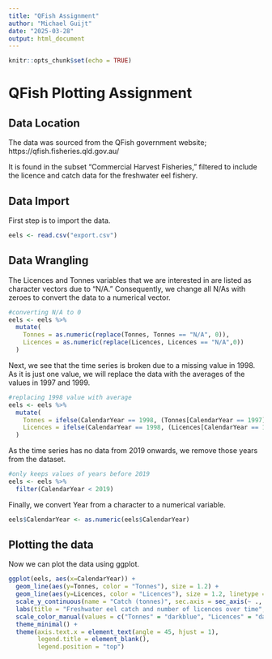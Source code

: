 ```yaml
---
title: "QFish Assignment"
author: "Michael Guijt"
date: "2025-03-28"
output: html_document
---
```


```r
knitr::opts_chunk$set(echo = TRUE)
```

# QFish Plotting Assignment

## Data Location

The data was sourced from the QFish government website; https://qfish.fisheries.qld.gov.au/

It is found in the subset "Commercial Harvest Fisheries," filtered to include the licence and catch data for the freshwater eel fishery.

## Data Import

First step is to import the data.

```r
eels <- read.csv("export.csv")
```

## Data Wrangling

The Licences and Tonnes variables that we are interested in are listed as character vectors due to "N/A." Consequently, we change all N/As with zeroes to convert the data to a numerical vector.

```r
#converting N/A to 0
eels <- eels %>%
  mutate(
    Tonnes = as.numeric(replace(Tonnes, Tonnes == "N/A", 0)),
    Licences = as.numeric(replace(Licences, Licences == "N/A",0))
  )
```

Next, we see that the time series is broken due to a missing value in 1998. As it is just one value, we will replace the data with the averages of the values in 1997 and 1999. 

```r
#replacing 1998 value with average
eels <- eels %>%
  mutate(
    Tonnes = ifelse(CalendarYear == 1998, (Tonnes[CalendarYear == 1997] + Tonnes[CalendarYear == 1999]) / 2, Tonnes),
    Licences = ifelse(CalendarYear == 1998, (Licences[CalendarYear == 1997] + Licences[CalendarYear == 1999]) / 2, Licences)
  )
```

As the time series has no data from 2019 onwards, we remove those years from the dataset.

```r
#only keeps values of years before 2019
eels <- eels %>%
  filter(CalendarYear < 2019)
```

Finally, we convert Year from a character to a numerical variable.

```r
eels$CalendarYear <- as.numeric(eels$CalendarYear)
```


## Plotting the data

Now we can plot the data using ggplot.

```r
ggplot(eels, aes(x=CalendarYear)) +
  geom_line(aes(y=Tonnes, color = "Tonnes"), size = 1.2) +
  geom_line(aes(y=Licences, color = "Licences"), size = 1.2, linetype = "dashed") +
  scale_y_continuous(name = "Catch (tonnes)", sec.axis = sec_axis(~ ., name = "Number of licences")) +
  labs(title = "Freshwater eel catch and number of licences over time", x = "Year") +
  scale_color_manual(values = c("Tonnes" = "darkblue", "Licences" = "darkred")) +
  theme_minimal() +
  theme(axis.text.x = element_text(angle = 45, hjust = 1),
        legend.title = element_blank(),
        legend.position = "top")
```